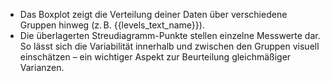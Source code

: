 - Das Boxplot zeigt die Verteilung deiner Daten über verschiedene Gruppen hinweg (z. B. {{levels_text_name}}).  
- Die überlagerten Streudiagramm-Punkte stellen einzelne Messwerte dar. So lässt sich die Variabilität innerhalb und zwischen den Gruppen visuell einschätzen – ein wichtiger Aspekt zur Beurteilung gleichmäßiger Varianzen.
